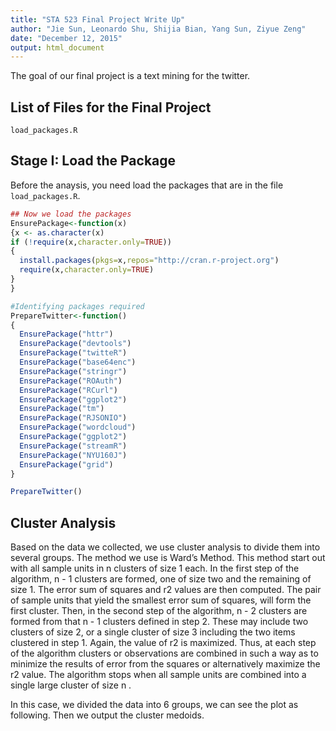 ```yaml
---
title: "STA 523 Final Project Write Up"
author: "Jie Sun, Leonardo Shu, Shijia Bian, Yang Sun, Ziyue Zeng"
date: "December 12, 2015"
output: html_document
---
```


The goal of our final project is a text mining for the twitter.

## List of Files for the Final Project 

`load_packages.R`


## Stage I: Load the Package

Before the anaysis, you need load the packages that are in the file `load_packages.R`.

```r
## Now we load the packages
EnsurePackage<-function(x)
{x <- as.character(x)
if (!require(x,character.only=TRUE))
{
  install.packages(pkgs=x,repos="http://cran.r-project.org")
  require(x,character.only=TRUE)
}
}

#Identifying packages required 
PrepareTwitter<-function()
{
  EnsurePackage("httr")
  EnsurePackage("devtools")
  EnsurePackage("twitteR")
  EnsurePackage("base64enc")
  EnsurePackage("stringr")
  EnsurePackage("ROAuth")
  EnsurePackage("RCurl")
  EnsurePackage("ggplot2")
  EnsurePackage("tm")
  EnsurePackage("RJSONIO")
  EnsurePackage("wordcloud")
  EnsurePackage("ggplot2") 
  EnsurePackage("streamR")
  EnsurePackage("NYU160J")
  EnsurePackage("grid")
}

PrepareTwitter()
```

## Cluster Analysis

Based on the data we collected, we use cluster analysis to divide them into several groups. The method we use is Ward's Method. This method start out with all sample units in n clusters of size 1 each. In the first step of the algorithm, n - 1 clusters are formed, one of size two and the remaining of size 1. The error sum of squares and r2 values are then computed. The pair of sample units that yield the smallest error sum of squares,  will form the first cluster. Then, in the second step of the algorithm, n - 2 clusters are formed from that n - 1 clusters defined in step 2. These may include two clusters of size 2, or a single cluster of size 3 including the two items clustered in step 1. Again, the value of r2 is maximized. Thus, at each step of the algorithm clusters or observations are combined in such a way as to minimize the results of error from the squares or alternatively maximize the r2 value. The algorithm stops when all sample units are combined into a single large cluster of size n .

In this case, we divided the data into 6 groups, we can see the plot as following. Then we output the cluster medoids.